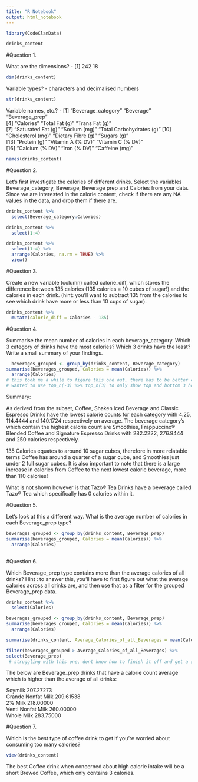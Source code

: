 ```yaml
---
title: "R Notebook"
output: html_notebook
---
```



```r
library(CodeClanData)
```

```r
drinks_content
```

#Question 1.

What are the dimensions? 
- [1] 242  18
```r
dim(drinks_content)
```
Variable types?
- <chr> characters and <dbl> decimalised numbers
```r
str(drinks_content)
```
Variable names, etc.?
- [1] "Beverage_category"       "Beverage"                "Beverage_prep"          
 [4] "Calories"                "Total Fat (g)"           "Trans Fat (g)"          
 [7] "Saturated Fat (g)"       "Sodium (mg)"             "Total Carbohydrates (g)"
[10] "Cholesterol (mg)"        "Dietary Fibre (g)"       "Sugars (g)"             
[13] "Protein (g)"             "Vitamin A (% DV)"        "Vitamin C (% DV)"       
[16] "Calcium (% DV)"          "Iron (% DV)"             "Caffeine (mg)"          
```r
names(drinks_content)
```

#Question 2.

Let’s first investigate the calories of different drinks. Select the variables Beverage_category, Beverage, Beverage prep and Calories from your data. Since we are interested in the calorie content, check if there are any NA values in the data, and drop them if there are.
```r
drinks_content %>% 
  select(Beverage_category:Calories)
```

```r
drinks_content %>% 
  select(1:4)
```

```r
drinks_content %>% 
  select(1:4) %>%
  arrange(Calories, na.rm = TRUE) %>% 
  view()
```

#Question 3.

Create a new variable (column) called calorie_diff, which stores the difference between 135 calories (135 calories = 10 cubes of sugar!) and the calories in each drink. (hint: you’ll want to subtract 135 from the calories to see which drink have more or less than 10 cups of sugar).

```r
drinks_content %>% 
  mutate(calorie_diff = Calories - 135)
```

#Question 4.

Summarise the mean number of calories in each beverage_category. Which 3 category of drinks have the most calories? Which 3 drinks have the least? Write a small summary of your findings.

```r
  beverages_grouped <- group_by(drinks_content, Beverage_category)
summarise(beverages_grouped, Calories = mean(Calories)) %>% 
  arrange(Calories)
# this took me a while to figure this one out, there has to be better code?
# wanted to use top_n(-3) %>% top_n(3) to only show top and bottom 3 howvever could not achieve?
```

Summary:

As derived from the subset, Coffee, Shaken Iced Beverage and Classic Espresso Drinks have the lowest calorie counts for each category with 4.25, 114.4444 and 140.1724 respectively on average. 
The beverage category's which contain the highest calorie count are Smoothies, Frappuccino® Blended Coffee and Signature Espresso Drinks with 282.2222, 276.9444 and 250 calories respectively.

135 Calories equates to around 10 sugar cubes, therefore in more relatable terms Coffee has around a quarter of a sugar cube, and Smoothies just under 2 full sugar cubes. It is also important to note that there is a large increase in calories from Coffee to the next lowest calorie beverage, more than 110 calories! 

What is not shown however is that Tazo® Tea Drinks have a beverage called Tazo® Tea which specifically has 0 calories within it.

#Question 5.

Let’s look at this a different way. What is the average number of calories in each Beverage_prep type?

```r
beverages_grouped <- group_by(drinks_content, Beverage_prep)
summarise(beverages_grouped, Calories = mean(Calories)) %>% 
  arrange(Calories)
  
```

#Question 6.

Which Beverage_prep type contains more than the average calories of all drinks?
Hint
: to answer this, you’ll have to first figure out what the average calories across all drinks are, and then use that as a filter for the grouped Beverage_prep data.

```r
drinks_content %>% 
  select(Calories)
```

```r
beverages_grouped <- group_by(drinks_content, Beverage_prep)
summarise(beverages_grouped, Calories = mean(Calories)) %>% 
  arrange(Calories)

summarise(drinks_content, Average_Calories_of_all_Beverages = mean(Calories))

filter(beverages_grouped > Average_Calories_of_all_Beverages) %>%
select(Beverage_prep)
 # struggling with this one, dont know how to finish it off and get a summary of Beverage_prep > 193.8719 ?? or to assign the mean function of calories to a variable?
```

The below are Beverage_prep drinks that have a calorie count average which is higher than the average of all drinks:

Soymilk	                207.27273			
Grande Nonfat Milk	    209.61538	
2% Milk	                218.00000			
Venti Nonfat Milk	      260.00000			
Whole Milk	            283.75000	



#Question 7.

Which is the best type of coffee drink to get if you’re worried about consuming too many calories?

```r
view(drinks_content)
```

The best Coffee drink when concerned about high calorie intake will be a short Brewed Coffee, which only contains 3 calories.